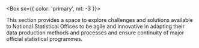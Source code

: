 
<Box sx={{ color: 'primary', mt: -3 }}>
  <ContinuityIcon height={128} />
</Box>

This section provides a space to explore challenges and solutions available to
National Statistical Offices to be agile and innovative in adapting their data
production methods and processes and ensure continuity of major official
statistical programmes.
